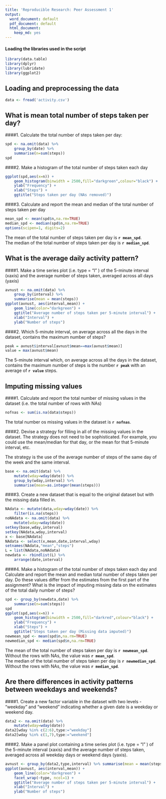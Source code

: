 ```yaml
---
title: 'Reproducible Research: Peer Assessment 1'
output:
  word_document: default
  pdf_document: default
  html_document:
    keep_md: yes
---
```

#### Loading the libraries used in the script
```r
library(data.table)
library(dplyr)
library(lubridate)
library(ggplot2)
```
## Loading and preprocessing the data
```r
data <- fread('activity.csv')
```

## What is mean total number of steps taken per day?

####1. Calculate the total number of steps taken per day:
```r
spd <- na.omit(data) %>% 
    group_by(date) %>% 
    summarise(n=sum(steps))
spd
```

####2. Make a histogram of the total number of steps taken each day
```r
ggplot(spd,aes(x=n)) + 
    geom_histogram(binwidth = 2500,fill="darkgreen",colour="black") + 
    ylab("Frequency") +
    xlab("Steps") +
    ggtitle("Steps taken per day (NAs removed)")
```

####3. Calculate and report the mean and median of the total number of steps taken per day
```r
mean_spd <- mean(spd$n,na.rm=TRUE)
median_spd <- median(spd$n,na.rm=TRUE)
options(scipen=1, digits=2)
```

The mean of the total number of steps taken per day is **`r mean_spd`**.  
The median of the total number of steps taken per day is **`r median_spd`**.

## What is the average daily activity pattern?

####1. Make a time series plot (i.e. type = "l" ) of the 5-minute interval (xaxis) and the average number of steps taken, averaged across all days (yaxis)
```r
avnust <- na.omit(data) %>% 
    group_by(interval) %>% 
    summarise(mean = mean(steps))
ggplot(avnust, aes(interval,mean)) + 
    geom_line(color="darkgreen") +
    ggtitle("Average number of steps taken per 5-minute interval") +
    xlab("Interval") +
    ylab("Number of steps")
```

####2. Which 5-minute interval, on average across all the days in the dataset, contains the maximum number of steps?
```r
peak = avnust$interval[avnust$mean==max(avnust$mean)]
value = max(avnust$mean)
```

The 5-minute interval which, on average across all the days in the dataset, contains the maximum number of steps is the number **`r peak`** with an average of **`r value`** steps. 

## Imputing missing values

####1. Calculate and report the total number of missing values in the dataset (i.e. the total number of rows with NAs)
```r
nofnas <- sum(is.na(data$steps))
```

The total number os missing values in the dataset is **`r nofnas`**.

####2. Devise a strategy for filling in all of the missing values in the dataset. The strategy does not need to be sophisticated. For example, you could use the mean/median for that day, or the mean for that 5-minute interval, etc.

The strategy is the use of the average number of steps of the same day of the week and the same interval.

```r
base <- na.omit(data) %>% 
    mutate(wday=wday(date)) %>% 
    group_by(wday,interval) %>% 
    summarise(mean=as.integer(mean(steps)))
```


####3. Create a new dataset that is equal to the original dataset but with the missing data filled in.
```r
NAdata <- mutate(data,wday=wday(date)) %>% 
    filter(is.na(steps))
noNAdata <- na.omit(data) %>% 
    mutate(wday=wday(date))
setkey(base,wday,interval)
setkey(NAdata,wday,interval)
x <- base[NAdata]
NAdata <- select(x,mean,date,interval,wday)
setnames(NAdata,"mean","steps")
L = list(NAdata,noNAdata)
newdata <- rbindlist(L) %>% 
    arrange(date,interval)
```

####4. Make a histogram of the total number of steps taken each day and Calculate and report the mean and median total number of steps taken per day. Do these values differ from the estimates from the first part of the assignment? What is the impact of imputing missing data on the estimates of the total daily number of steps?
```r
spd <- group_by(newdata,date) %>% 
    summarise(n=sum(steps))
spd
ggplot(spd,aes(x=n)) + 
    geom_histogram(binwidth = 2500,fill="darkred",colour="black") + 
    ylab("Frequency") +
    xlab("Steps") +
    ggtitle("Steps taken per day (Missing data imputed)")
newmean_spd <- mean(spd$n,na.rm=TRUE)
newmedian_spd <- median(spd$n,na.rm=TRUE)
```

The mean of the total number of steps taken per day is **`r newmean_spd`**. Without the rows with NAs, the value was **`r mean_spd`**.  
The median of the total number of steps taken per day is **`r newmedian_spd`**. Without the rows with NAs, the value was **`r median_spd`**.  

## Are there differences in activity patterns between weekdays and weekends?

####1. Create a new factor variable in the dataset with two levels - "weekday" and "weekend" indicating whether a given date is a weekday or weekend day.
```r
data2 <- na.omit(data) %>% 
    mutate(wday=wday(date))
data2[wday %in% c(2:6),type:="weekday"]
data2[wday %in% c(1,7),type:="weekend"]
```

####2. Make a panel plot containing a time series plot (i.e. type = "l" ) of the 5-minute interval (xaxis) and the average number of steps taken, averaged across all weekday days or weekend days (yaxis). 
```r
avnust <- group_by(data2,type,interval) %>% summarise(mean = mean(steps))
ggplot(avnust, aes(interval,mean)) +
    geom_line(color="darkgreen") +
    facet_wrap(~type, ncol=1) +
    ggtitle("Average number of steps taken per 5-minute interval") +
    xlab("Interval") +
    ylab("Number of steps")
```
